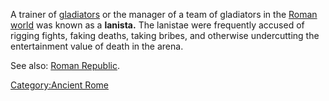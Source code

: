A trainer of [[gladiator]]s or the manager of a team of gladiators in the [[Roman Empire|Roman world]] was known as a '''lanista.'''  The lanistae were frequently accused of rigging fights, faking deaths, taking bribes, and otherwise undercutting the entertainment value of death in the arena.

See also: [[Roman Republic]].

[[Category:Ancient Rome]]